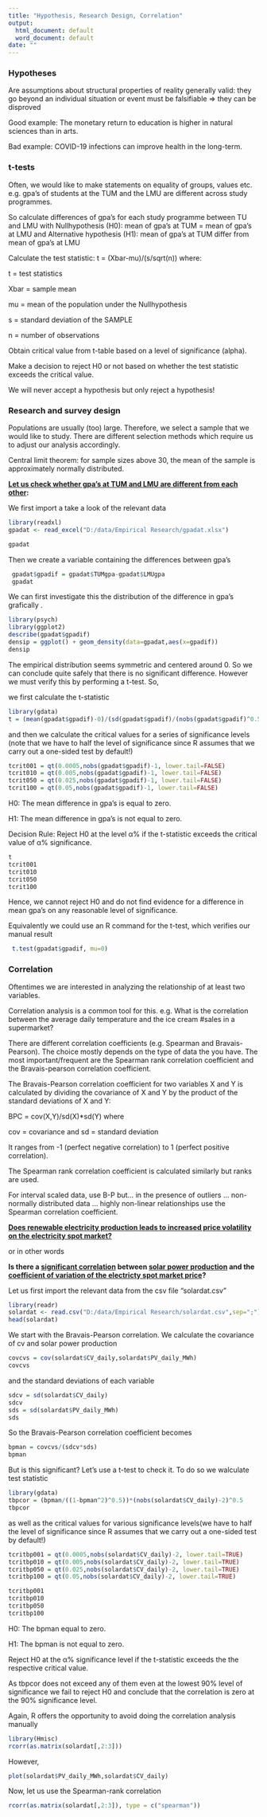 ---
title: "Hypothesis, Research Design, Correlation"
output:
  html_document: default
  word_document: default
date: ""
---

### Hypotheses

Are assumptions about structural properties of reality generally valid: they go beyond an individual situation or event must be falsifiable =\> they can be disproved

Good example: The monetary return to education is higher in natural sciences than in arts.

Bad example: COVID-19 infections can improve health in the long-term.

### t-tests

Often, we would like to make statements on equality of groups, values etc. e.g. gpa's of students at the TUM and the LMU are different across study programmes.

So calculate differences of gpa's for each study programme between TU and LMU with Nullhypothesis (H0): mean of gpa's at TUM = mean of gpa's at LMU and Alternative hypothesis (H1): mean of gpa's at TUM differ from mean of gpa's at LMU

Calculate the test statistic: t = (Xbar-mu)/(s/sqrt(n)) where:

t = test statistics

Xbar = sample mean

mu = mean of the population under the Nullhypothesis

s = standard deviation of the SAMPLE

n = number of observations

Obtain critical value from t-table based on a level of significance (alpha).

Make a decision to reject H0 or not based on whether the test statistic exceeds the critical value.

We will never accept a hypothesis but only reject a hypothesis!

### Research and survey design

Populations are usually (too) large. Therefore, we select a sample that we would like to study. There are different selection methods which require us to adjust our analysis accordingly.

Central limit theorem: for sample sizes above 30, the mean of the sample is approximately normally distributed.

[**Let us check whether gpa's at TUM and LMU are different from each other**]{.underline}**:**

We first import a take a look of the relevant data

```{r}
library(readxl)
gpadat <- read_excel("D:/data/Empirical Research/gpadat.xlsx")
```

```{r message=FALSE, warning=FALSE}
gpadat
```

Then we create a variable containing the differences between gpa's

```{r}
 gpadat$gpadif = gpadat$TUMgpa-gpadat$LMUgpa
 gpadat
```

We can first investigate this the distribution of the difference in gpa's grafically .

```{r message=FALSE, warning=FALSE}
library(psych)
library(ggplot2)
describe(gpadat$gpadif)
densip = ggplot() + geom_density(data=gpadat,aes(x=gpadif))
densip
```

The empirical distribution seems symmetric and centered around 0. So we can conclude quite safely that there is no significant difference. However we must verify this by performing a t-test. So,

we first calculate the t-statistic

```{r message=FALSE, warning=FALSE}
library(gdata)
t = (mean(gpadat$gpadif)-0)/(sd(gpadat$gpadif)/(nobs(gpadat$gpadif)^0.5))
```

and then we calculate the critical values for a series of significance levels (note that we have to half the level of significance since R assumes that we carry out a one-sided test by default!)

```{r}
tcrit001 = qt(0.0005,nobs(gpadat$gpadif)-1, lower.tail=FALSE)
tcrit010 = qt(0.005,nobs(gpadat$gpadif)-1, lower.tail=FALSE)
tcrit050 = qt(0.025,nobs(gpadat$gpadif)-1, lower.tail=FALSE)
tcrit100 = qt(0.05,nobs(gpadat$gpadif)-1, lower.tail=FALSE)
```

H0: The mean difference in gpa's is equal to zero.

H1: The mean difference in gpa's is not equal to zero.

Decision Rule: Reject H0 at the level α% if the t-statistic exceeds the critical value of α% significance.

```{r}
t
tcrit001
tcrit010
tcrit050
tcrit100
```

Hence, we cannot reject H0 and do not find evidence for a difference in mean gpa's on any reasonable level of significance.

Equivalently we could use an R command for the t-test, which verifies our manual result

```{r}
 t.test(gpadat$gpadif, mu=0)
```

### Correlation

Oftentimes we are interested in analyzing the relationship of at least two variables.

Correlation analysis is a common tool for this. e.g. What is the correlation between the average daily temperature and the ice cream #sales in a supermarket?

There are different correlation coefficients (e.g. Spearman and Bravais-Pearson). The choice mostly depends on the type of data the you have. The most important/frequent are the Spearman rank correlation coefficient and the Bravais-pearson correlation coefficient.

The Bravais-Pearson correlation coefficient for two variables X and Y is calculated by dividing the covariance of X and Y by the product of the standard deviations of X and Y:

BPC = cov(X,Y)/sd(X)\*sd(Y) where

cov = covariance and sd = standard deviation

It ranges from -1 (perfect negative correlation) to 1 (perfect positive correlation).

The Spearman rank correlation coefficient is calculated similarly but ranks are used.

For interval scaled data, use B-P but... in the presence of outliers ... non-normally distributed data ... highly non-linear relationships use the Spearman correlation coefficient.

[**Does renewable electricity production leads to increased price volatility on the electricity spot market?**]{.underline}

or in other words

**Is there a [significant correlation]{.underline} between [solar power production]{.underline} and the [coefficient of variation of the electricty spot market price]{.underline}?**

Let us first import the relevant data from the csv file "solardat.csv"

```{r message=FALSE, warning=FALSE}
library(readr)
solardat <- read.csv("D:/data/Empirical Research/solardat.csv",sep=";")
head(solardat)
```

We start with the Bravais-Pearson correlation. We calculate the covariance of cv and solar power production

```{r}
covcvs = cov(solardat$CV_daily,solardat$PV_daily_MWh)
covcvs
```

and the standard deviations of each variable

```{r}
sdcv = sd(solardat$CV_daily) 
sdcv
sds = sd(solardat$PV_daily_MWh)
sds
```

So the Bravais-Pearson correlation coefficient becomes

```{r}
bpman = covcvs/(sdcv*sds) 
bpman
```

But is this significant? Let's use a t-test to check it. To do so we walculate test statistic

```{r message=FALSE, warning=FALSE}
library(gdata)
tbpcor = (bpman/((1-bpman^2)^0.5))*(nobs(solardat$CV_daily)-2)^0.5
tbpcor
```

as well as the critical values for various significance levels(we have to half the level of significance since R assumes that we carry out a one-sided test by default!)

```{r}
tcritbp001 = qt(0.0005,nobs(solardat$CV_daily)-2, lower.tail=TRUE) 
tcritbp010 = qt(0.005,nobs(solardat$CV_daily)-2, lower.tail=TRUE) 
tcritbp050 = qt(0.025,nobs(solardat$CV_daily)-2, lower.tail=TRUE) 
tcritbp100 = qt(0.05,nobs(solardat$CV_daily)-2, lower.tail=TRUE)

tcritbp001 
tcritbp010
tcritbp050 
tcritbp100
```

H0: The bpman equal to zero.

H1: The bpman is not equal to zero.

Reject H0 at the α% significance level if the t-statistic exceeds the the respective critical value.

As tbpcor does not exceed any of them even at the lowest 90% level of significance we fail to reject H0 and conclude that the correlation is zero at the 90% significance level.

Again, R offers the opportunity to avoid doing the correlation analysis manually

```{r message=FALSE, warning=FALSE}
library(Hmisc)
rcorr(as.matrix(solardat[,2:3]))

```

However,

```{r}
plot(solardat$PV_daily_MWh,solardat$CV_daily)
```

Now, let us use the Spearman-rank correlation

```{r message=FALSE, warning=FALSE}

rcorr(as.matrix(solardat[,2:3]), type = c("spearman"))
```
